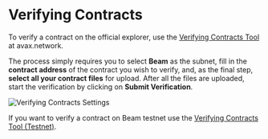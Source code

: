 # Verifying Contracts

To verify a contract on the official explorer, use the [Verifying Contracts Tool](https://subnets.avax.network/tools/verify-contract) at avax.network.

The process simply requires you to select **Beam** as the subnet, fill in the **contract address** of the contract you wish to verify, and, as the final step, **select all your contract files** for upload. After all the files are uploaded, start the verification by clicking on **Submit Verification**.


![Verifying Contracts Settings](/contract-verification-settings.png)


If you want to verify a contract on Beam testnet use the [Verifying Contracts Tool (Testnet)](https://subnets-test.avax.network/tools/verify-contract).